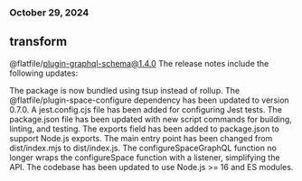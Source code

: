 ### October 29, 2024
## transform

@flatfile/plugin-graphql-schema@1.4.0
The release notes include the following updates:

The package is now bundled using tsup instead of rollup. The @flatfile/plugin-space-configure dependency has been updated to version 0.7.0. A jest.config.cjs file has been added for configuring Jest tests. The package.json file has been updated with new script commands for building, linting, and testing. The exports field has been added to package.json to support Node.js exports. The main entry point has been changed from dist/index.mjs to dist/index.js. The configureSpaceGraphQL function no longer wraps the configureSpace function with a listener, simplifying the API. The codebase has been updated to use Node.js >= 16 and ES modules. 